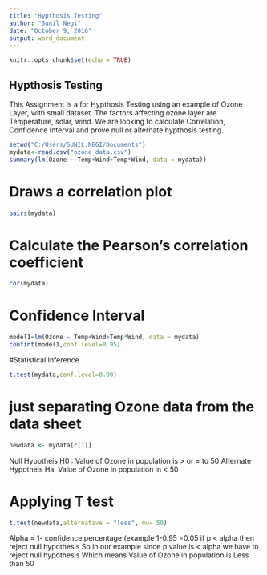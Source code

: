 ---
title: "Hypthosis Testing"
author: "Sunil Negi"
date: "October 9, 2016"
output: word_document
---

```{r setup, include=FALSE}
knitr::opts_chunk$set(echo = TRUE)
```

## Hypthosis Testing

This Assignment is a for Hypthosis Testing using an example of Ozone Layer, with small dataset. The factors affecting ozone layer are Temperature, solar, wind. We are looking to calculate Correlation, Confidence Interval and prove null or alternate hypthosis testing.



```{r cars}
setwd("C:/Users/SUNIL.NEGI/Documents")
mydata<-read.csv("ozone_data.csv")
summary(lm(Ozone ~ Temp+Wind+Temp*Wind, data = mydata))

```


# Draws a correlation plot
```{r}
pairs(mydata)
```


# Calculate the Pearson's correlation coefficient 
```{r}
cor(mydata)
```


# Confidence Interval
```{r}
model1=lm(Ozone ~ Temp+Wind+Temp*Wind, data = mydata)
confint(model1,conf.level=0.95)
```


#Statistical Inference 
```{r}
t.test(mydata,conf.level=0.90)
```


# just separating Ozone data from the data sheet
```{r}
newdata <- mydata[c(1)]
```

Null Hypotheis 		    H0 : Value of Ozone in population is > or = to 50
Alternate Hypotheis 	Ha: Value of Ozone in population in < 50

# Applying T test
```{r}
t.test(newdata,alternative = "less", mu= 50)
```

Alpha = 1- confidence percentage (example 1-0.95 =0.05
if p < alpha then reject  null hypothesis
So in our example since p value is < alpha we have to reject null hypothesis 
Which means Value of Ozone in population is Less than 50
